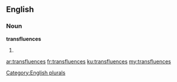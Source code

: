 ==English==

===Noun===
'''transfluences'''

# {{plural of|transfluence}}

[[Category:English plurals]]

[[ar:transfluences]]
[[fr:transfluences]]
[[ku:transfluences]]
[[my:transfluences]]